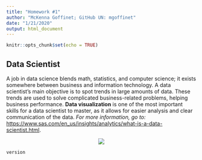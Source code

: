 ```yaml
---
title: "Homework #1"
author: "McKenna Goffinet; GitHub UN: mgoffinet"
date: "1/21/2020"
output: html_document
---
```


```r
knitr::opts_chunk$set(echo = TRUE)
```

## Data Scientist

A job in data science blends math, statistics, and computer science; it exists somewhere between business and information technology. A data scientist’s main objective is to spot trends in large amounts of data. These trends are used to solve complicated business-related problems, helping business performance. **Data visualization** is one of the most important skills for a data scientist to master, as it allows for easier analysis and clear communication of the data. *For more information, go to:* <https://www.sas.com/en_us/insights/analytics/what-is-a-data-scientist.html>.
<center>

![](data.png)

</center>

  ``` r
  version
  ```